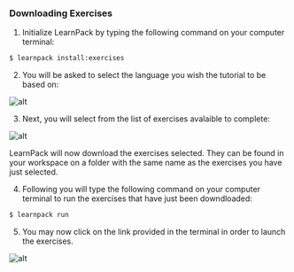 ### Downloading Exercises

1. Initialize LearnPack by typing the following command on your computer terminal:

```sh
$ learnpack install:exercises
```


2. You will be asked to select the language you wish the tutorial to be based on:

![alt](https://i.imgur.com/T2ZeRK3.png)

3. Next, you will select from the list of exercises avalaible to complete:

![alt](https://i.imgur.com/kwE7m1P.png)

LearnPack will now download the exercises selected.  They can be found in your workspace on a folder with the same name as the exercises you have just selected.


4. Following you will type the following command on your computer terminal to run the exercises that have just been downdloaded:

```sh
$ learnpack run
```

5. You may now click on the link provided in the terminal in order to launch the exercises.

![alt](https://i.imgur.com/k63n4eN.png)